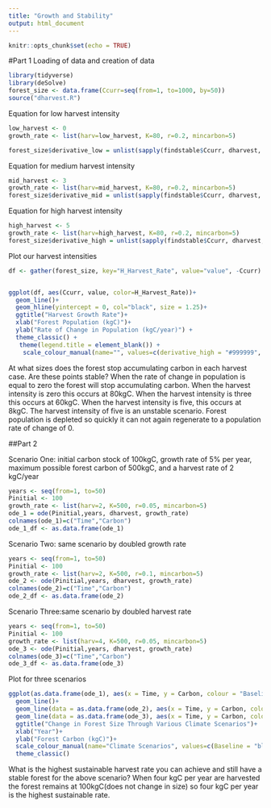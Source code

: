 ```yaml
---
title: "Growth and Stability"
output: html_document
---
```


```r
knitr::opts_chunk$set(echo = TRUE)
```


#Part 1
Loading of data and creation of data
```r
library(tidyverse)
library(deSolve)
forest_size <- data.frame(Ccurr=seq(from=1, to=1000, by=50))
source("dharvest.R")


```

Equation for low harvest intensity
```r
low_harvest <- 0
growth_rate <- list(harv=low_harvest, K=80, r=0.2, mincarbon=5)

forest_size$derivative_low = unlist(sapply(findstable$Ccurr, dharvest, parm=growth_rate, Time=NULL))
```


Equation for medium harvest intensity
```r
mid_harvest <- 3
growth_rate <- list(harv=mid_harvest, K=80, r=0.2, mincarbon=5)
forest_size$derivative_mid = unlist(sapply(findstable$Ccurr, dharvest, parm=growth_rate, Time=NULL))
```


Equation for high harvest intensity
```r
high_harvest <- 5
growth_rate <- list(harv=high_harvest, K=80, r=0.2, mincarbon=5)
forest_size$derivative_high = unlist(sapply(findstable$Ccurr, dharvest, parm=growth_rate, Time=NULL))
```


Plot our harvest intensities 
```r
df <- gather(forest_size, key="H_Harvest_Rate", value="value", -Ccurr)


ggplot(df, aes(Ccurr, value, color=H_Harvest_Rate))+
  geom_line()+
  geom_hline(yintercept = 0, col="black", size = 1.25)+
  ggtitle("Harvest Growth Rate")+
  xlab("Forest Population (kgC)")+
  ylab("Rate of Change in Population (kgC/year)") +
  theme_classic() +
   theme(legend.title = element_blank()) +
    scale_colour_manual(name="", values=c(derivative_high = "#999999", derivative_low = "#E69F00" , derivative_mid = "#56B4E9"))
```

At what sizes does the forest stop accumulating carbon in each harvest case. Are these points stable? 
When the rate of change in population is equal to zero the forest will stop accumulating carbon. When the harvest intensity is zero this occurs at 80kgC. When the harvest intensity is three this occurs at 60kgC. When the harvest intensity is five, this occurs at 8kgC. The harvest intensity of five is an unstable scenario. Forest population is depleted so quickly it can not again regenerate to a population rate of change of 0. 


##Part 2

Scenario One: initial carbon stock of 100kgC, growth rate of 5% per year, maximum possible forest carbon of 500kgC, and a harvest rate of 2 kgC/year
```r
years <- seq(from=1, to=50)
Pinitial <- 100
growth_rate <- list(harv=2, K=500, r=0.05, mincarbon=5)
ode_1 = ode(Pinitial,years, dharvest, growth_rate)
colnames(ode_1)=c("Time","Carbon")
ode_1_df <- as.data.frame(ode_1)


```


Scenario Two: same scenario by doubled growth rate
```r

years <- seq(from=1, to=50)
Pinitial <- 100
growth_rate <- list(harv=2, K=500, r=0.1, mincarbon=5)
ode_2 <- ode(Pinitial,years, dharvest, growth_rate)
colnames(ode_2)=c("Time","Carbon")
ode_2_df <- as.data.frame(ode_2)


```


Scenario Three:same scenario by doubled harvest rate
```r
years <- seq(from=1, to=50)
Pinitial <- 100
growth_rate <- list(harv=4, K=500, r=0.05, mincarbon=5)
ode_3 <- ode(Pinitial,years, dharvest, growth_rate)
colnames(ode_3)=c("Time","Carbon")
ode_3_df <- as.data.frame(ode_3)


```



Plot for three scenarios
```r
ggplot(as.data.frame(ode_1), aes(x = Time, y = Carbon, colour = "Baseline"))+
  geom_line()+
  geom_line(data = as.data.frame(ode_2), aes(x = Time, y = Carbon, colour = "dbl_growth"))+
  geom_line(data = as.data.frame(ode_3), aes(x = Time, y = Carbon, colour = "dbl_harvest"))+
  ggtitle("Change in Forest Size Through Various Climate Scenarios")+
  xlab("Year")+
  ylab("Forest Carbon (kgC)")+
  scale_colour_manual(name="Climate Scenarios", values=c(Baseline = "black", dbl_growth = "#999999" , dbl_harvest = "#56B4E9")) +
  theme_classic()
```

What is the highest sustainable harvest rate you can achieve and still have a stable forest for the above scenario?
When four kgC per year are harvested the forest remains at 100kgC(does not change in size) so four kgC per year is the highest sustainable rate.
